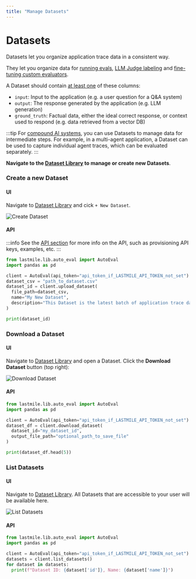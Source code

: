 ```yaml
---
title: "Manage Datasets"
---
```



# Datasets

Datasets let you organize application trace data in a consistent way.

They let you organize data for [running evals](/quickstart), [LLM Judge labeling](/autoeval/labeling) and [fine-tuning custom evaluators](/autoeval/fine-tune).

A Dataset should contain <u>at least one</u> of these columns:
- `input`: Input to the application (e.g. a user question for a Q&A system)
- `output`: The response generated by the application (e.g. LLM generation)
- `ground_truth`: Factual data, either the ideal correct response, or context used to respond (e.g. data retrieved from a vector DB)

:::tip
For [compound AI systems](https://bair.berkeley.edu/blog/2024/02/18/compound-ai-systems/), you can use Datasets to manage
data for intermediate steps. For example, in a multi-agent application, a Dataset can be used to capture individual agent traces,
which can be evaluated separately.
:::

**Navigate to the [Dataset Library](https://lastmileai.dev/datasets) to manage or create new Datasets**.

### Create a new Dataset

#### UI

Navigate to [Dataset Library](https://lastmileai.dev/datasets) and cick `+ New Dataset`.

![Create Dataset](/img/datasets/create_dataset.png)

#### API

:::info
See the [API section](/category/api) for more info on the API, such as provisioning API keys, examples, etc.
:::

<Tabs groupId="create_dataset">
  <TabItem value="python">
  
  ```python title="upload_dataset"
from lastmile.lib.auto_eval import AutoEval
import pandas as pd

client = AutoEval(api_token="api_token_if_LASTMILE_API_TOKEN_not_set")
dataset_csv = "path_to_dataset.csv"
dataset_id = client.upload_dataset(
    file_path=dataset_csv,
    name="My New Dataset",
    description="This Dataset is the latest batch of application trace data" 
)

print(dataset_id)
```

  </TabItem>
</Tabs>

### Download a Dataset

#### UI

Navigate to [Dataset Library](https://lastmileai.dev/datasets) and open a Dataset. Click the **Download Dataset** button (top right):

![Download Dataset](/img/datasets/get_dataset.png)

#### API

<Tabs groupId="create_dataset">
  <TabItem value="python">
  
  ```python title="download_dataset"
from lastmile.lib.auto_eval import AutoEval
import pandas as pd

client = AutoEval(api_token="api_token_if_LASTMILE_API_TOKEN_not_set")
dataset_df = client.download_dataset(
    dataset_id="my_dataset_id",
    output_file_path="optional_path_to_save_file" 
)

print(dataset_df.head(5))
```

  </TabItem>
</Tabs>

### List Datasets

#### UI

Navigate to [Dataset Library](https://lastmileai.dev/datasets). All Datasets that are accessible to your user will be available here.

![List Datasets](/img/datasets/list_datasets.png)

#### API

<Tabs groupId="list_datasets">
  <TabItem value="python">
  
  ```python title="list_datasets"
from lastmile.lib.auto_eval import AutoEval
import pandas as pd

client = AutoEval(api_token="api_token_if_LASTMILE_API_TOKEN_not_set")
datasets = client.list_datasets()
for dataset in datasets:
    print(f"Dataset ID: {dataset['id']}, Name: {dataset['name']}")
```

  </TabItem>
</Tabs>